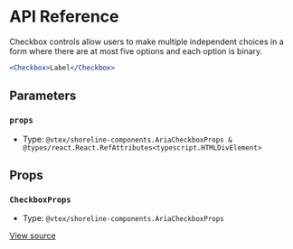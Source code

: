 # API Reference

Checkbox controls allow users to make multiple independent choices in a form where there are at most five options and each option is binary.

```jsx
<Checkbox>Label</Checkbox>
```

## Parameters

### `props`

- Type: `@vtex/shoreline-components.AriaCheckboxProps & @types/react.React.RefAttributes<typescript.HTMLDivElement>`

## Props

### `CheckboxProps`

- Type: `@vtex/shoreline-components.AriaCheckboxProps`

[View source](https://github.com/vtex/shoreline/blob/d11b20e22/packages/components/src/checkbox/checkbox.tsx#L15)
